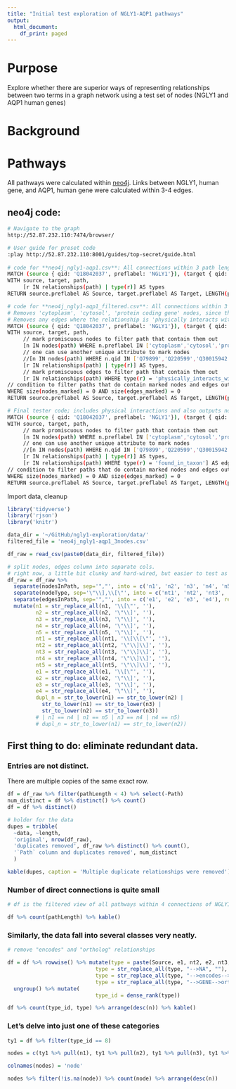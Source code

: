 ```yaml
---
title: "Initial test exploration of NGLY1-AQP1 pathways"
output:
  html_document:
    df_print: paged
---
```


# Purpose
Explore whether there are superior ways of representing relationships between two terms in a graph network using a test set of nodes (NGLY1 and AQP1 human genes)

# Background

# Pathways
All pathways were calculated within [neo4j](https://neo4j.com/). Links between NGLY1, human gene, and AQP1, human gene were calculated within 3-4 edges.


## neo4j code:
```bash
# Navigate to the graph
http://52.87.232.110:7474/browser/

# User guide for preset code
:play http://52.87.232.110:8001/guides/top-secret/guide.html
 
# code for **neo4j_ngly1-aqp1.csv**: All connections within 3 path lengths, unfiltered. 
MATCH (source { qid: 'Q18042037', preflabel: 'NGLY1'}), (target { qid: 'Q14905238', preflabel: 'AQP1'}), path=(source)-[*..3]-(target)
WITH source, target, path,
     [r IN relationships(path) | type(r)] AS types
RETURN source.preflabel AS Source, target.preflabel AS Target, LENGTH(path) AS pathLength, extract(n IN nodes(path)| n.preflabel) AS nodesInPath, types AS edgesInPath, path AS Path

# code for **neo4j_ngly1-aqp1_filtered.csv**: All connections within 3 path lengths, filtered to remove promiscuous pathways.
# Removes 'cytoplasm', 'cytosol', 'protein coding gene' nodes, since they're generic.
# Removes any edges where the relationship is 'physically interacts with'
MATCH (source { qid: 'Q18042037', preflabel: 'NGLY1'}), (target { qid: 'Q14905238', preflabel: 'AQP1'}), path=(source)-[*..3]-(target)
WITH source, target, path,
     // mark promiscuous nodes to filter path that contain them out
     [n IN nodes(path) WHERE n.preflabel IN ['cytoplasm','cytosol','protein coding gene']] AS nodes_marked,
     // one can use another unique attribute to mark nodes
     //[n IN nodes(path) WHERE n.qid IN ['Q79899','Q220599','Q30015942']] AS nodes_marked,
     [r IN relationships(path) | type(r)] AS types,
     // mark promiscuous edges to filter path that contain them out
     [r IN relationships(path) WHERE type(r) = 'physically_interacts_with'] AS edges_marked
// condition to filter paths that do contain marked nodes and edges out
WHERE size(nodes_marked) = 0 AND size(edges_marked) = 0
RETURN source.preflabel AS Source, target.preflabel AS Target, LENGTH(path) AS pathLength, extract(n IN nodes(path)| n.preflabel) AS nodesInPath, types AS edgesInPath, path AS Path

# Final tester code; includes physical interactions and also outputs node types.
MATCH (source { qid: 'Q18042037', preflabel: 'NGLY1'}), (target { qid: 'Q14905238', preflabel: 'AQP1'}), path=(source)-[*..3]-(target)
WITH source, target, path,
     // mark promiscuous nodes to filter path that contain them out
     [n IN nodes(path) WHERE n.preflabel IN ['cytoplasm','cytosol','protein coding gene']] AS nodes_marked,
     // one can use another unique attribute to mark nodes
     //[n IN nodes(path) WHERE n.qid IN ['Q79899','Q220599','Q30015942']] AS nodes_marked,
     [r IN relationships(path) | type(r)] AS types,
     [r IN relationships(path) WHERE type(r) = 'found_in_taxon'] AS edges_marked
// condition to filter paths that do contain marked nodes and edges out
WHERE size(nodes_marked) = 0 AND size(edges_marked) = 0
RETURN source.preflabel AS Source, target.preflabel AS Target, LENGTH(path) AS pathLength, extract(n IN nodes(path)| n.preflabel) AS nodesInPath, extract(n IN nodes(path)| n.qid) AS nodesQID, extract(n IN nodes(path)| labels(n)) AS nodeType, types AS edgesInPath, path AS Path
```


Import data, cleanup
```r
library('tidyverse')
library('rjson')
library('knitr')

data_dir = '~/GitHub/ngly1-exploration/data/'
filtered_file = 'neo4j_ngly1-aqp1_3nodes.csv'

df_raw = read_csv(paste0(data_dir, filtered_file))

# split nodes, edges column into separate cols.
# right now, a little bit clunky and hard-wired, but easier to test as a flat dataframe compared to a nested struct.
df_raw = df_raw %>% 
  separate(nodesInPath, sep='","', into = c('n1', 'n2', 'n3', 'n4', 'n5'), remove = FALSE) %>% 
  separate(nodeType, sep='\"\\],\\[\"', into = c('nt1', 'nt2', 'nt3', 'nt4', 'nt5'), remove = FALSE) %>% 
  separate(edgesInPath, sep='","', into = c('e1', 'e2', 'e3', 'e4'), remove = FALSE) %>% 
  mutate(n1 = str_replace_all(n1, '\\[\"', ''),
         n2 = str_replace_all(n2, '\"\\]', ''),
         n3 = str_replace_all(n3, '\"\\]', ''),
         n4 = str_replace_all(n4, '\"\\]', ''),
         n5 = str_replace_all(n5, '\"\\]', ''),
         nt1 = str_replace_all(nt1, '\\[\\[\"', ''),
         nt2 = str_replace_all(nt2, '\"\\]\\]', ''),
         nt3 = str_replace_all(nt3, '\"\\]\\]', ''),
         nt4 = str_replace_all(nt4, '\"\\]\\]', ''),
         nt5 = str_replace_all(nt5, '\"\\]\\]', ''),
         e1 = str_replace_all(e1, '\\[\"', ''),
         e2 = str_replace_all(e2, '\"\\]', ''),
         e3 = str_replace_all(e3, '\"\\]', ''),
         e4 = str_replace_all(e4, '\"\\]', ''),
         dupl_n = str_to_lower(n1) == str_to_lower(n2) | 
           str_to_lower(n1) == str_to_lower(n3) | 
           str_to_lower(n2) == str_to_lower(n3))
         # | n1 == n4 | n1 == n5 | n3 == n4 | n4 == n5)
         # dupl_n = str_to_lower(n1) == str_to_lower(n2))
```

## First thing to do: eliminate redundant data.

### Entries are not distinct.
There are multiple copies of the same exact row.
```r




df = df_raw %>% filter(pathLength < 4) %>% select(-Path)
num_distinct = df %>% distinct() %>% count()  
df = df %>% distinct()

# holder for the data
dupes = tribble(
  ~data, ~length,
  'original', nrow(df_raw),
  'duplicates removed', df_raw %>% distinct() %>% count(),
  '`Path` column and duplicates removed', num_distinct
  )

kable(dupes, caption = 'Multiple duplicate relationships were removed')


```

### Number of direct connections is quite small
```r
# df is the filtered view of all pathways within 4 connections of NGLY1 ND AQP1.

df %>% count(pathLength) %>% kable()

```

### Similarly, the data fall into several classes very neatly.

```r
# remove "encodes" and "ortholog" relationships

df = df %>% rowwise() %>% mutate(type = paste(Source, e1, nt2, e2, nt3, e3, nt4, e4, nt5, sep = "-->"),
                            type = str_replace_all(type, "-->NA", ""),
                            type = str_replace_all(type, "-->encodes-->GENE", ""),
                            type = str_replace_all(type, "-->GENE-->ortholog", "")) %>% 
  ungroup() %>% mutate(
                            type_id = dense_rank(type))

df %>% count(type_id, type) %>% arrange(desc(n)) %>% kable()

```

### Let's delve into just one of these categories
```r
ty1 = df %>% filter(type_id == 8)

nodes = c(ty1 %>% pull(n1), ty1 %>% pull(n2), ty1 %>% pull(n3), ty1 %>% pull(n4), ty1 %>% pull(n5)) %>% data.frame()

colnames(nodes) = 'node'

nodes %>% filter(!is.na(node)) %>% count(node) %>% arrange(desc(n))
```




